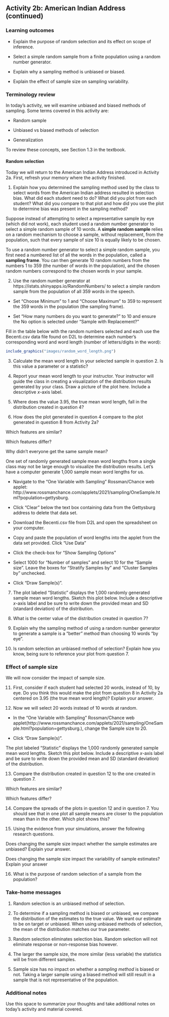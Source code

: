 ## Activity 2b: American Indian Address (continued)

\setstretch{1}

### Learning outcomes

* Explain the purpose of random selection and its effect on scope of inference.

* Select a simple random sample from a finite population using a random number generator. 

* Explain why a sampling method is unbiased or biased.

* Explain the effect of sample size on sampling variability.

### Terminology review

In today's activity, we will examine unbiased and biased methods of sampling. Some terms covered in this activity are:


* Random sample

* Unbiased vs biased methods of selection

* Generalization


To review these concepts, see Section 1.3 in the textbook. 

#### Random selection {-}

Today we will return to the American Indian Address introduced in Activity 2a.  First, refresh your memory where the activity finished.

1. Explain how you determined the sampling method used by the class to select words from the American Indian address resulted in selection bias.  What did each student need to do?  What did you plot from each student?  What did you compare to that plot and how did you use the plot to determine bias was present in the sampling method?
\vspace{1.5in}

Suppose instead of attempting to select a representative sample by eye (which did not work), each student used a random number generator to select a simple random sample of 10 words. A **simple random sample** relies on a random mechanism to choose a sample, without replacement, from the population, such that every sample of size 10 is equally likely to be chosen.

To use a random number generator to select a simple random sample, you first need a numbered list of all the words in the population, called a **sampling frame**. You can then generate 10 random numbers from the numbers 1 to 359 (the number of words in the population), and the chosen random numbers correspond to the chosen words in your sample.

2. Use the random number generator at https://istats.shinyapps.io/RandomNumbers/ to select a simple random sample from the population of all 359 words in the speech. 

* Set "Choose Minimum" to 1 and "Choose Maximum" to 359 to represent the 359 words in the population (the sampling frame).

* Set "How many numbers do you want to generate?" to 10 and ensure the No option is selected under "Sample with Replacement?" 

Fill in the table below with the random numbers selected and each use the Becenti.csv data file found on D2L to determine each number’s corresponding word and word length (number of letters/digits in the word):

```r
include_graphics("images/random_word_length.png")
```

3. Calculate the mean word length in your selected sample in question 2. Is this value a parameter or a statistic?
\vspace{0.3in}

4. Report your mean word length to your instructor.  Your instructor will guide the class in creating a visualization of the distribution results generated by your class. Draw a picture of the plot here. Include a descriptive $x$-axis label.
\vspace{1.7in}

5.  Where does the value 3.95, the true mean word length, fall in the distribution created in question 4?
\vspace{0.3in}

\newpage

6. How does the plot generated in question 4 compare to the plot generated in question 8 from Activity 2a? 

\rgi Which features are similar?  
\vspace{0.4in}

\rgi Which features differ? 

\vspace{0.4in}

\rgi Why didn’t everyone get the same sample mean?
\vspace{0.4in}

One set of randomly generated sample mean word lengths from a single class may not be large enough to visualize the distribution results. Let’s have a computer generate 1,000 sample mean word lengths for us.

*  Navigate to the “One Variable with Sampling” Rossman/Chance web applet: http://www.rossmanchance.com/applets/2021/sampling/OneSample.html?population=gettysburg.

*  Click "Clear" below the text box containing data from the Gettysburg address to delete that data set.

*  Download the Becenti.csv file from D2L and open the spreadsheet on your computer.

*  Copy and paste the population of word lengths into the applet from the data set provided.  Click "Use Data"

*  Click the check-box for "Show Sampling Options"

*  Select 1000 for "Number of samples" and select 10 for the "Sample size".  Leave the boxes for "Stratify Samples by" and "Cluster Samples by" unchecked.

*  Click “Draw Sample(s)”.

7. The plot labeled “Statistic” displays the 1,000 randomly generated sample mean word lengths. Sketch this plot below. Include a descriptive $x$-axis label and be sure to write down the provided mean and SD (standard deviation) of the distribution.
\vspace{1.5in}

8. What is the center value of the distribution created in question 7?
\vspace{0.3in}

\newpage

9. Explain why the sampling method of using a random number generator to generate a sample is a "better" method than choosing 10 words “by eye”.
\vspace{0.8in}

10.  Is random selection an unbiased method of selection?  Explain how you know, being sure to reference your plot from question 7.
\vspace{0.5in}


### Effect of sample size {-}

We will now consider the impact of sample size.

11. First, consider if each student had selected 20 words, instead of 10, by eye. Do you think this would make the plot from question 8 in Activity 2a centered on 3.95 (the true mean word length)?  Explain your answer.
\vspace{0.4in}

12. Now we will select 20 words instead of 10 words at random.

*  In the "One Variable with Sampling” Rossman/Chance web applet(http://www.rossmanchance.com/applets/2021/sampling/OneSample.html?population=gettysburg.), change the Sample size to 20.

*  Click “Draw Sample(s)”.

The plot labeled “Statistic” displays the 1,000 randomly generated sample mean word lengths. Sketch this plot below.  Include a descriptive $x$-axis label and be sure to write down the provided mean and SD (standard deviation) of the distribution.
\vspace{1.6in}

13.  Compare the distribution created in question 12 to the one created in question 7.  

\rgi Which features are similar?  
\vspace{0.3in}

\rgi Which features differ? 

\vspace{0.3in}

\newpage

14. Compare the spreads of the plots in question 12 and in question 7. You should see that in one plot all sample means are closer to the population mean than in the other. Which plot shows this?
\vspace{0.4in}

15. Using the evidence from your simulations, answer the following research questions.

\rgi Does changing the sample size impact whether the sample estimates are unbiased? Explain your answer.
\vspace{0.5in}

\rgi Does changing the sample size impact the variability of sample estimates? Explain your answer
\vspace{0.5in}

16.  What is the purpose of random selection of a sample from the population? 

\vspace{0.8in}

### Take-home messages

1.	Random selection is an unbiased method of selection.

2. To determine if a sampling method is biased or unbiased, we compare the distribution of the estimates to the true value. We want our estimate to be on target or unbiased.  When using unbiased methods of selection, the mean of the distribution matches our true parameter.

3. Random selection eliminates selection bias.  Random selection will not eliminate response or non-response bias however.

4. The larger the sample size, the more similar (less variable) the statistics will be from different samples.  

5. Sample size has no impact on whether a *sampling method* is biased or not. Taking a larger sample using a biased method will still result in a sample that is not representative of the population.

### Additional notes

Use this space to summarize your thoughts and take additional notes on today's activity and material covered.

\newpage




